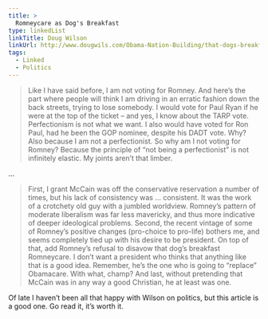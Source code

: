 ```yaml
---
title: >
  Romneycare as Dog's Breakfast
type: linkedList
linkTitle: Doug Wilson
linkUrl: http://www.dougwils.com/Obama-Nation-Building/that-dogs-breakfast.html
tags:
  - Linked
  - Politics
---
```


> Like I have said before, I am not voting for Romney. And here’s the part where people will think I am driving in an erratic fashion down the back streets, trying to lose somebody. I would vote for Paul Ryan if he were at the top of the ticket – and yes, I know about the TARP vote. Perfectionism is not what we want. I also would have voted for Ron Paul, had he been the GOP nominee, despite his DADT vote. Why? Also because I am not a perfectionist. So why am I not voting for Romney? Because the principle of “not being a perfectionist” is not infinitely elastic. My joints aren’t that limber.

…

> First, I grant McCain was off the conservative reservation a number of times, but his lack of consistency was … consistent. It was the work of a crotchety old guy with a jumbled worldview. Romney’s pattern of moderate liberalism was far less mavericky, and thus more indicative of deeper ideological problems. Second, the recent vintage of some of Romney’s positive changes (pro-choice to pro-life) bothers me, and seems completely tied up with his desire to be president. On top of that, add Romney’s refusal to disavow that dog’s breakfast Romneycare. I don’t want a president who thinks that anything like that is a good idea. Remember, he’s the one who is going to “replace” Obamacare. With what, champ? And last, without pretending that McCain was in any way a good Christian, he at least was one.

Of late I haven’t been all that happy with Wilson on politics, but this article is a good one. Go read it, it’s worth it.
